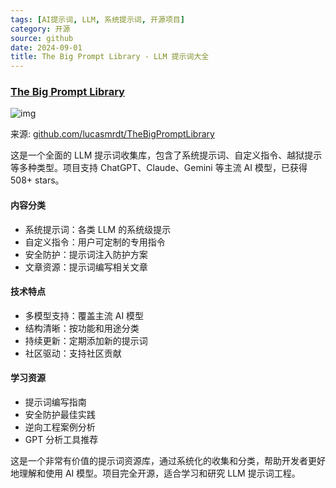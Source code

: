 ```yaml
---
tags: [AI提示词, LLM, 系统提示词, 开源项目]
category: 开源
source: github
date: 2024-09-01
title: The Big Prompt Library - LLM 提示词大全
---
```


### [The Big Prompt Library](https://github.com/lucasmrdt/TheBigPromptLibrary)

![img](https://img.mengpeng.tech/i/2024/11/24/6742f9cca8e5b.webp)

来源: [github.com/lucasmrdt/TheBigPromptLibrary](https://github.com/lucasmrdt/TheBigPromptLibrary)

这是一个全面的 LLM 提示词收集库，包含了系统提示词、自定义指令、越狱提示等多种类型。项目支持 ChatGPT、Claude、Gemini 等主流 AI 模型，已获得 508+ stars。

#### 内容分类
- 系统提示词：各类 LLM 的系统级提示
- 自定义指令：用户可定制的专用指令
- 安全防护：提示词注入防护方案
- 文章资源：提示词编写相关文章

#### 技术特点
- 多模型支持：覆盖主流 AI 模型
- 结构清晰：按功能和用途分类
- 持续更新：定期添加新的提示词
- 社区驱动：支持社区贡献

#### 学习资源
- 提示词编写指南
- 安全防护最佳实践
- 逆向工程案例分析
- GPT 分析工具推荐

这是一个非常有价值的提示词资源库，通过系统化的收集和分类，帮助开发者更好地理解和使用 AI 模型。项目完全开源，适合学习和研究 LLM 提示词工程。 